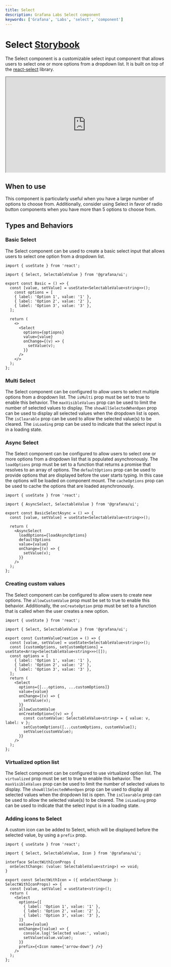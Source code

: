 ```yaml
---
title: Select
description: Grafana Labs Select component
keywords: ['Grafana', 'Labs', 'select', 'component']
---
```



# Select <Badge text='ready' color='green'></Badge> <a href='https://developers.grafana.com/ui/canary/index.html?path=/story/forms-select--basic' target='_blank' className='header-links'>Storybook <Icon name="external-link-alt"/> </a>

The Select component is a customizable select input component that allows users to select one or more options from a dropdown list. It is built on top of the [react-select](https://react-select.com/) library.

<iframe
    src="https://developers.grafana.com/ui/canary/index.html?path=/story/forms-select--basic"
    width="100%"
    height="300px"
></iframe>

## When to use
This component is particularly useful when you have a large number of options to choose from. Additionally, consider using Select in favor of radio button components when you have more than 5 options to choose from.

## Types and Behaviors

### Basic Select
The Select component can be used to create a basic select input that allows users to select one option from a dropdown list.

```tsx
import { useState } from 'react';

import { Select, SelectableValue } from '@grafana/ui';

export const Basic = () => {
  const [value, setValue] = useState<SelectableValue<string>>();
    const options = [
    { label: 'Option 1', value: '1' },
    { label: 'Option 2', value: '2' },
    { label: 'Option 3', value: '3' },
  ];

  return (
    <>
      <Select
        options={optiopns}
        value={value}
        onChange={(v) => {
          setValue(v);
        }}
      />
    </>
  );
};
```


### Multi Select
The Select component can be configured to allow users to select multiple options from a dropdown list. The `isMulti` prop must be set to true to enable this behavior. The `maxVisibleValues` prop can be used to limit the number of selected values to display. The `showAllSelectedWhenOpen` prop can be used to display all selected values when the dropdown list is open. The `isClearable` prop can be used to allow the selected value(s) to be cleared. The `isLoading` prop can be used to indicate that the select input is in a loading state.


### Async Select
The Select component can be configured to allow users to select one or more options from a dropdown list that is populated asynchronously. The `loadOptions` prop must be set to a function that returns a promise that resolves to an array of options. The `defaultOptions` prop can be used to provide options that are displayed before the user starts typing. In this case the options will be loaded on component mount. The `cacheOptions` prop can be used to cache the options that are loaded asynchronously.

```tsx
import { useState } from 'react';

import { AsyncSelect, SelectableValue } from '@grafana/ui';

export const BasicSelectAsync = () => {
  const [value, setValue] = useState<SelectableValue<string>>();

  return (
    <AsyncSelect
      loadOptions={loadAsyncOptions}
      defaultOptions
      value={value}
      onChange={(v) => {
        setValue(v);
      }}
    />
  );
};
```

### Creating custom values

The Select component can be configured to allow users to create new options. The `allowCustomValue` prop must be set to true to enable this behavior. Additionally, the `onCreateOption` prop must be set to a function that is called when the user creates a new option.

```tsx
import { useState } from 'react';

import { Select, SelectableValue } from '@grafana/ui';

export const CustomValueCreation = () => {
  const [value, setValue] = useState<SelectableValue<string>>();
  const [customOptions, setCustomOptions] = useState<Array<SelectableValue<string>>>([]);
  const options = [
    { label: 'Option 1', value: '1' },
    { label: 'Option 2', value: '2' },
    { label: 'Option 3', value: '3' },
  ];
  return (
    <Select
      options={[...options, ...customOptions]}
      value={value}
      onChange={(v) => {
        setValue(v);
      }}
      allowCustomValue
      onCreateOption={(v) => {
        const customValue: SelectableValue<string> = { value: v, label: v };
        setCustomOptions([...customOptions, customValue]);
        setValue(customValue);
      }}
    />
  );
};
```

### Virtualized option list

The Select component can be configured to use virtualized option list. The `virtualized` prop must be set to true to enable this behavior. The `maxVisibleValues` prop can be used to limit the number of selected values to display. The `showAllSelectedWhenOpen` prop can be used to display all selected values when the dropdown list is open. The `isClearable` prop can be used to allow the selected value(s) to be cleared. The `isLoading` prop can be used to indicate that the select input is in a loading state.

### Adding icons to Select

A custom icon can be added to Select, which will be displayed before the selected value, by using a `prefix` prop.

```tsx
import { useState } from 'react';

import { Select, SelectableValue, Icon } from '@grafana/ui';

interface SelectWithIconProps {
  onSelectChange: (value: SelectableValue<string>) => void;
}

export const SelectWithIcon = ({ onSelectChange }: SelectWithIconProps) => {
  const [value, setValue] = useState<string>();
  return (
    <Select
      options={[
        { label: 'Option 1', value: '1' },
        { label: 'Option 2', value: '2' },
        { label: 'Option 3', value: '3' },
      ]}
      value={value}
      onChange={(value) => {
        console.log('Selected value:', value);
        setValue(value.value);
      }}
      prefix={<Icon name={'arrow-down'} />}
    />
  );
};
```

